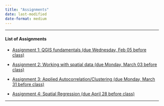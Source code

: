 ```yaml
---
title: "Assignments"
date: last-modified
date-format: medium
---
```


------------------------------------------------------------------------

#### List of Assignments

-   [Assignment 1: QGIS fundamentals (due Wednesday, Feb 05 before class)](./assignments/assignment1.html)

-   [Assignment 2: Working with spatial data (due Monday, March 03 before class)](./assignments/assignment2.qmd)

-   [Assignment 3: Applied Autocorrelation/Clustering (due Monday, March 31 before class)](./assignments/assignment3.qmd)

-   [Assignment 4: Spatial Regression (due April 28 before class)](./assignment4.qmd)

------------------------------------------------------------------------

